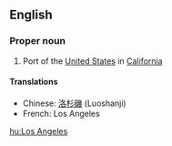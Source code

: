 {{wikipedia}}
==English==

===Proper noun===

# Port of the [[United States]] in [[California]]

====Translations====
*Chinese: [[洛杉磯]] (Luoshanji)
*French: Los Angeles

[[hu:Los Angeles]]